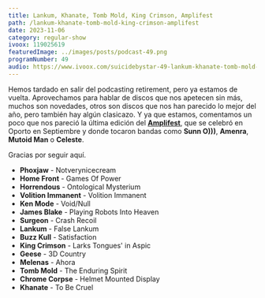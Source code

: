 ```yaml
---
title: Lankum, Khanate, Tomb Mold, King Crimson, Amplifest
path: /lankum-khanate-tomb-mold-king-crimson-amplifest
date: 2023-11-06
category: regular-show
ivoox: 119025619
featuredImage: ../images/posts/podcast-49.png
programNumber: 49
audio: https://www.ivoox.com/suicidebystar-49-lankum-khanate-tomb-mold-king-crimson_mh_119025619_feed_1.mp3
---
```


Hemos tardado en salir del podcasting retirement, pero ya estamos de vuelta. Aprovechamos para hablar de discos que nos apetecen sin más, muchos son novedades, otros son discos que nos han parecido lo mejor del año, pero también hay algún clasicazo. Y ya que estamos, comentamos un poco que nos pareció la última edición del [**Amplifest**](https://amplificasom.com/amplifest-2023/), que se celebró en Oporto en Septiembre y donde tocaron bandas como **Sunn O)))**, **Amenra**, **Mutoid Man** o **Celeste**.

Gracias por seguir aquí.

- **Phoxjaw** - Notverynicecream
- **Home Front** - Games Of Power
- **Horrendous** - Ontological Mysterium
- **Volition Immanent** - Volition Immanent
- **Ken Mode** - Void/Null
- **James Blake** - Playing Robots Into Heaven
- **Surgeon** - Crash Recoil
- **Lankum** - False Lankum
- **Buzz Kull** - Satisfaction
- **King Crimson** - Larks Tongues' in Aspic
- **Geese** - 3D Country
- **Melenas** - Ahora
- **Tomb Mold** - The Enduring Spirit
- **Chrome Corpse** - Helmet Mounted Display
- **Khanate** - To Be Cruel
